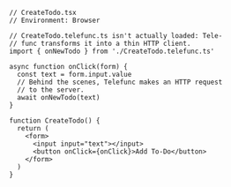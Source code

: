 ```tsx
// CreateTodo.tsx
// Environment: Browser

// CreateTodo.telefunc.ts isn't actually loaded: Tele-
// func transforms it into a thin HTTP client.
import { onNewTodo } from './CreateTodo.telefunc.ts'

async function onClick(form) {
  const text = form.input.value
  // Behind the scenes, Telefunc makes an HTTP request
  // to the server.
  await onNewTodo(text)
}

function CreateTodo() {
  return (
    <form>
      <input input="text"></input>
      <button onClick={onClick}>Add To-Do</button>
    </form>
  )
}
```
